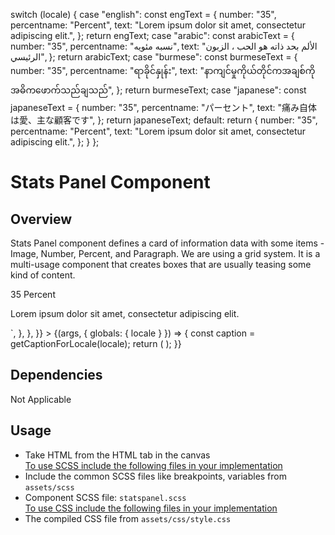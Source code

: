 
  switch (locale) {
    case "english":
      const engText = {
        number: "35",
        percentname: "Percent",
        text: "Lorem ipsum dolor sit amet, consectetur adipiscing elit.",
      };
      return engText;
    case "arabic":
      const arabicText = {
        number: "35",
        percentname: "نسبه مئويه",
        text: "الألم بحد ذاته هو الحب ، الزبون الرئيسي",
      };
      return arabicText;
    case "burmese":
      const burmeseText = {
        number: "35",
        percentname: "ရာခိုင်နှုန်း",
        text: "နာကျင်မှုကိုယ်တိုင်ကအချစ်ကိုအဓိကဖောက်သည်ချသည်",
      };
      return burmeseText;
    case "japanese":
      const japaneseText = {
        number: "35",
        percentname: "パーセント",
        text: "痛み自体は愛、主な顧客です",
      };
      return japaneseText;
    default:
      return {
        number: "35",
        percentname: "Percent",
        text: "Lorem ipsum dolor sit amet, consectetur adipiscing elit.",
      };
  }
};

<Meta title="Testing/Blocks/Stats Panel" component={StatsPanel} />

<style>{`
 .subheading {
    font-weight: 600;
    font-size: 20px;
    color: #333333;
    line-height: 24px;
    margin-bottom: 12px;
    margin-top: 12px;
  }
  .sbdocs .sbdocs-p,
  .sbdocs .sbdocs-li{
    font-size: 1rem;
  }
  .sbdocs .sbdocs-h2 {
    border-bottom: none;
  }
  code {
    font-size: 14px;
    background: #262626;
  }
`}</style>

# Stats Panel Component

## Overview

Stats Panel component defines a card of information data with some items - Image, Number, Percent, and Paragraph. We are using a grid system. It is a multi-usage component that creates boxes that are usually teasing some kind of content.

<Canvas>
  <Story
    name="Stats Panel"
    parameters={{
      docs: {
        source: {
          code: `<div class="grid-x">
  <div class="cell medium-3 statspanel">
    <div class="statspanel__image" style='background-image: url("static/media/stories/assets/images/card2.jpg");'></div>
    <div class="statspanel__box">
      <span class="statspanel__number">35</span>
      <span class="statspanel__per">Percent</span>
      <p>Lorem ipsum dolor sit amet, consectetur adipiscing elit.</p>
    </div>
  </div>
</div>`,
        },
      },
    }}
  >
    {(args, { globals: { locale } }) => {
      const caption = getCaptionForLocale(locale);
      return (
        <StatsPanel
          percent={caption.percentname}
          content={caption.text}
          number={caption.number}
          imageback={BackgroundImg}
        ></StatsPanel>
      );
    }}
  </Story>
</Canvas>

## Dependencies

Not Applicable

## Usage

<ul>
  <li>Take HTML from the HTML tab in the canvas</li>
  <u>To use SCSS include the following files in your implementation</u>
  <li>
    Include the common SCSS files like breakpoints, variables from <code>assets/scss</code>
  </li>
  <li>
    Component SCSS file: <code>statspanel.scss</code>
  </li>
  <u>To use CSS include the following files in your implementation</u>
  <li>
    The compiled CSS file from <code>assets/css/style.css</code>
  </li>
</ul>
